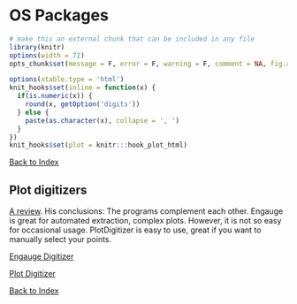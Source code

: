OS Packages
========================================================
```r
# make this an external chunk that can be included in any file
library(knitr)
options(width = 72)
opts_chunk$set(message = F, error = F, warning = F, comment = NA, fig.align = 'center', dpi = 100, tidy = F, cache.path = '.cache/', fig.path = 'figure/')

options(xtable.type = 'html')
knit_hooks$set(inline = function(x) {
  if(is.numeric(x)) {
    round(x, getOption('digits'))
  } else {
    paste(as.character(x), collapse = ', ')
  }
})
knit_hooks$set(plot = knitr:::hook_plot_html)
```


[Back to Index](../README.html)

## Plot digitizers

[A review](http://wiekvoet.blogspot.com/2014/01/convering-plots-to-data.html). His conclusions: The programs complement each other. Engauge is great for automated extraction, complex plots. However, it is not so easy for occasional usage. PlotDigitizer is easy to use, great if you want to manually select your points.

[Engauge Digitizer](http://sourceforge.net/projects/digitizer/files/Engauge%20Digitizer/digitizer-5.1/)

[Plot Digitizer](http://plotdigitizer.sourceforge.net/)


[Back to Index](../README.html)
